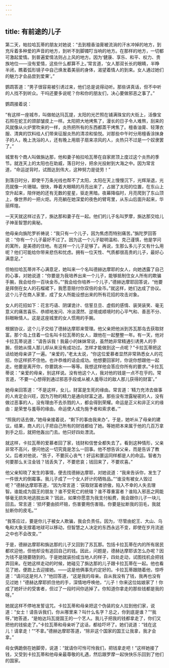 ```yaml
---
---
---
```

title: 有前途的儿子
---




第二天，帕拉哈瓦蒂的朋友对她说：“去到檀香油膏被流淌的汗水冲掉的地方，到充斥着多种爱的声音的地方，到听不到脚镯叮当响的地方。在那样的地方，一切都可激起爱情。到普遍爱情法则占上风的地方。因为‘健康、享乐、和平、权力、贵族地位——没有爱情，这些什么都算不上。’常言道，‘女人那双长长的眼睛，半睁半闭，瞧着弧形镜子中自己焕发着美丽的身体，渴望着情人的到来。女人通过她们的魅力才会品尝到爱果’。”

鹦鹉答道：“男子很容易被引诱过来，他们总是说得动听。那些讲真话，但不中听的人找不到听众。干吗还要多说呢？你和你的朋友们，决心要做邪恶之事了。”

鹦鹉接着说：

“有这样一座城市，叫做帕达玛瓦提，太阳的光芒照在铺满珠宝的大街上，活像宝石照在蛇王的颈部皱皮上一样。太阳把大地烤焦了，漫长的日子令人难熬，刮来的风就像从火炉里吹来的一样，炎热把所有的东西都蒸干烤焦了。檀香油膏、轻薄衣服、清爽的饮料给人们带来征服炎热的清凉和愉悦。对那些中午时分用檀香涂抹身子的人，晚上洗浴的人，还有晚上用扇子扇来凉风的人，炎热只不过是一个奴隶罢了。”

城里有个商人叫做旃达那，他和妻子帕拉哈瓦蒂在自家房顶上度过这个炎热的季节。就连天上的太阳也在助威，落日时分，把余光投射到大海之中。因为常言道，“命运逆背时，试图达到伟大，这种努力是徒劳！”

到落日时分，即使千万条光线也帮不了太阳，太阳在天上慢慢沉下，光辉渐退，光亮就像一片珊瑚。很快，睁着大眼睛的月亮出来了，占据了太阳的位置，在东山上空升起来，陪伴她的还有无数的星星，驱走黑暗。夜幕降临时，月亮爬到了东山顶上，像世界的一把火炬。月亮躺在她深爱的夜色的臂弯里，从东山后面升起来，华丽辉煌。

一天天就这样过去了，旃达那和妻子在一起。他们的儿子名叫罗摩，旃达那交给儿子神圣智慧的奥秘。

他母亲向旃陀罗祈祷说：“我只有一个儿子，因为焦虑而特别痛苦。”旃陀罗回答说：“你有一个儿子最好不过了。因为这一个儿子聪明温和、克己谨慎，他是学问的寓所，是美德的住地。有这样一个儿子足够了。再说，生那么多儿子又有什么用呢？他们可能给你带来悲伤和忧虑。拥有一位天性、气质都很高贵的儿子，最好心满意足。”

但帕拉哈瓦蒂并不心满意足，她叫来一个名叫德赫达摩耶的女人，向她透露了自己的心事，对她说道：“你要是为我培养出来一个儿子，能够抵制住女人所有的欺骗手腕，我会给你一百块金币。”“我会给你培养一个儿子，”德赫达摩耶回答说，“他要是拜倒在女人的石榴裙下，我愿意赔付你双倍的金币。”就这样，她们达成了协议。这个儿子在商人家里，成了女人所能设想出来的所有花招的攻击对象。

女人的花招如下：花言巧语、阴谋诡计、信誓旦旦、虚假的感情、装哭装笑、毫无意义的痛苦喜乐、恭顺地发问、冷淡漠然、逆境或顺境时的心平气和、善恶不分、斜眼瞅情人。这是这座城里的女人惯用的手腕。

根据协议，这个儿子交给了德赫达摩耶来管理。他父亲把他派到苏瓦那岛去获取财富。那个岛上住着一位名叫卡拉瓦蒂的女人，跟他在一起整整一年。有一天，他对卡拉瓦蒂说道：“请告诉我！我最小的妹妹常说，虽然她非常精通引诱男人的手腕，但她从情人那儿却从来没有成功过。怎样才能做到这一点呢？”卡拉瓦蒂把这话给她母亲讲了一遍。“亲爱的，”老太太说，“你这位爱慕者显然非常熟悉女人的花招，你这样抓不住他。也许恭维的话会成功。他想要回家时，你说你想跟他一起走。他要是离开你，你要跳水——等等。我想这样他会答应你所有的要求。”卡拉瓦蒂说：“亲爱的母亲，别这样说。没有他这个人，我对他的钱是一点不在乎的。常言道，‘不要一心想得到通过邪恶手段或从被人羞辱过的敌人那儿获得的财富’。”

她母亲回答道：“不是这样，女儿，财富是生死的缘由。常言道：‘精力充沛去做事的人肯定会兴旺，因为万物的精力是通向财富之道。那些没有泄露秘密的人，没有做过恶事的人，没有理由不去杀戮的人，都会得到荣耀。命运是正义和非正义的缘由：是荣誉与羞辱的缘由。命运使人成为施予者和索求者。’”

“照我的话去做，”她母亲接着说，“剩下的事由我来办”。于是，她听从了母亲的建议。结果，商人的儿子把自己所有的财钱都给了她。等她把本来属于他的几百万拿到手之后，就把他轰出门去。他只好四处漂流。

就这样，卡拉瓦蒂的爱慕者回了家，钱财和信誉全都失去了。看到这种情形，父亲非常不高兴，便问他这一切究竟是怎么一回事。他不想告诉父亲，而是告诉了教父。后者对他说，“孩子，不要灰心丧气！好运和噩运同样都是人的命运。智者为何要那么关注金钱？钱丢失了，不要悲哀；钱回来了，不要欢喜。”

他父亲知晓了发生的事情，便去找德赫达摩耶，对她说道：“我来告诉你，发生了一件很大的倒霉事。我儿子成了一个女人奸计的牺牲品。”“谁没有被女人毁过呢？”德赫达摩耶答道，“因为常言道：‘获取财富者骄傲，陷入不幸的人失去理智。谁能成为国王的朋友？谁不受死亡的统辖？谁不尊重富者？谁陷入邪恶之网能够毫无损失地逃脱出来？’因此，如果你愿意为我支付船费，我会跟你儿子一块儿回去。常言道：‘损坏要由损坏赔，伤害要用伤害赔。你要是扯断我的羽毛，我就扯断你的皮毛。’”

“我答应过，要是你儿子被女人欺骗，我会负责任。因为，‘尽管由蛇王、大山、乌龟和大象支撑着地球可以移动，但智慧之人决定的东西永远不变，即使在岁月流逝之中也不会改变。’”

于是，德赫达摩耶和旃达那的儿子又回到了苏瓦那。包括卡拉瓦蒂在内的所有居民都欢迎他，但他却没有追回自己的钱。因此，问题是，德赫达摩耶该怎么办呢？因为钱不是随要随到的。于是她就装扮成当地人的样子，四处走动，试图找机会把钱弄回来。在她这样走动的时候，她碰见了旃达那的儿子跟卡拉瓦蒂在一起。他也看见了她，便跑上去迎接她。——这是他俩事先约定好的。卡拉瓦蒂跟随着他，惊呼道：“请问这是何人？”他回答道，“这是我的母亲。自从我没有了钱，我再也没有见过她！”德赫达摩耶抓住他的手，深情地呼唤他，“儿子！你来这位姑娘家了！你成了她奸计的受害者，但过了一段时间你逃掉了。你知道你拿走的那些钱都是我的呀。”

她就这样不停地发誓诅咒。卡拉瓦蒂和母亲把这个伪装的女人拉到他们家，说道：“女士！请告诉我们，你从哪里来？叫什么名字？总之，你到底是谁？”“我呀，”她答道，“是帕达玛瓦提国王的一个艺人。我儿子把我的钱都拿走了，你们又把他的钱偷走了。”卡拉瓦蒂和母亲听了这话，都给吓坏了。她们说道：“钱在这儿！请拿走！”“不拿。”德赫达摩耶答道，“除非这个国家的国王让我拿，我才会拿。”

母女俩跪倒在她脚旁，说道：“就请你可怜可怜我们，把钱拿走吧！”这样她接了钱，又受到卡拉瓦蒂和他母亲最尊敬的礼遇，然后跟罗摩一起快快乐乐回到了他们的国家。